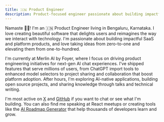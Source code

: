 ```yaml
---
title: 🇮🇳 Product Engineer
description: Product-focused engineer passionate about building impactful AI, SaaS, and platform products that delight users and reimagine human-technology interaction.
---
```


Namaste 🙏🏻! I'm an 🇮🇳 Product Engineer living in Bengaluru, Karnataka. I love creating beautiful software that delights users and reimagines the way we interact with technology. I'm passionate about building impactful SaaS and platform products, and love taking ideas from zero-to-one and elevating them from one-to-hundred.

I'm currently at Merlin AI by Foyer, where I focus on driving product engineering initiatives for next-gen AI chat experiences. I've shipped features that serve millions of users, from ChatGPT import tools to enhanced model selectors to project sharing and collaboration that boost platform adoption. After hours, I'm exploring AI-native applications, building open source projects, and sharing knowledge through talks and technical writing.

I'm most active on [X](https://x.com/milindmishra_) and [GitHub](https://github.com/thatbeautifuldream) if you want to chat or see what I'm building. You can also find me speaking at React meetups or creating tools like the [AI Roadmap Generator](https://airoadmapgenerator.com) that help thousands of developers learn and grow.

<SpotifyNowPlaying />

